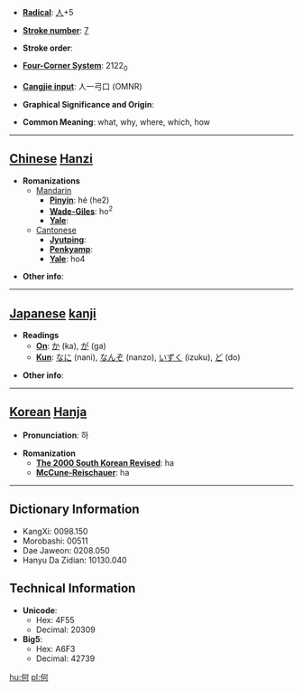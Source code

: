 * '''[[Wiktionary:Chinese radical index| Radical]]''': [[Wiktionary:Chinese radical index 人|人]]+5

* '''[[Wiktionary:Chinese total strokes index|Stroke number]]''': [[Wiktionary:Chinese total strokes index 7|7]]

* '''Stroke order''': 

* '''[[Wiktionary:Chinese four corner index|Four-Corner System]]''': 2122<sub>0</sub>

* '''[[Wiktionary:Chinese Cangjie index|Cangjie input]]''': 人一弓口 (OMNR)

* '''Graphical Significance and Origin''': 

* '''Common Meaning''': what, why, where, which, how

----

== [[Chinese]] [[Hanzi]] ==

* '''Romanizations'''
** [[Mandarin]]
*** '''[[Pinyin]]''': hé (he2)
*** '''[[Wade-Giles]]''': ho<sup>2</sup>
*** '''[[Yale]]''': 
**[[Cantonese]]
***'''[[Jyutping]]''':
***'''[[Penkyamp]]''': 
***'''[[Yale]]''': ho4

* '''Other info''': 

----

== [[Japanese]] [[kanji]] ==

* '''Readings'''
** '''[[On]]''': [[か]] (ka), [[が]] (ga)
** '''[[Kun]]''': [[なに]] (nani), [[なんぞ]] (nanzo), [[いずく]] (izuku), [[ど]] (do)

* '''Other info''':  

----

== [[Korean]] [[Hanja]] ==

* '''Pronunciation''': 하

* '''Romanization'''
** '''[[The 2000 South Korean Revised Romanization|The 2000 South Korean Revised]]''': ha
** '''[[McCune-Reischauer]]''': ha

----

== Dictionary Information ==

* KangXi: 0098.150
* Morobashi: 00511
* Dae Jaweon: 0208.050
* Hanyu Da Zidian: 10130.040

== Technical Information ==

* '''Unicode''':
** Hex: 4F55
** Decimal: 20309
* '''Big5''':
** Hex: A6F3
** Decimal: 42739

[[hu:何]]
[[pl:何]]